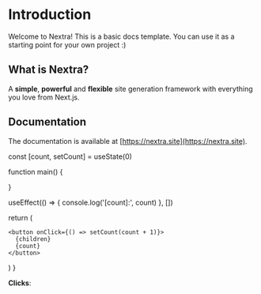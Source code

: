 # Introduction

Welcome to Nextra! This is a basic docs template. You can use it as a starting point for your own project :)

## What is Nextra?

A **simple**, **powerful** and **flexible** site generation framework with everything you love from Next.js.

## Documentation

The documentation is available at [https://nextra.site](https://nextra.site).


  const [count, setCount] = useState(0)

  function main() {

  }

  useEffect(() => {
    console.log('[count]:', count)
  }, [])

  return (

    <button onClick={() => setCount(count + 1)}>
      {children}
      {count}
    </button>

  )
}

<Counter>**Clicks**: </Counter>
